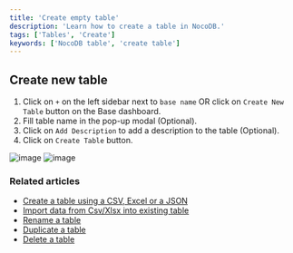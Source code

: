 ```yaml
---
title: 'Create empty table'
description: 'Learn how to create a table in NocoDB.'
tags: ['Tables', 'Create']
keywords: ['NocoDB table', 'create table']
---
```


## Create new table
1. Click on `+` on the left sidebar next to `base name` OR click on `Create New Table` button on the Base dashboard.
2. Fill table name in the pop-up modal (Optional).
3. Click on `Add Description` to add a description to the table (Optional).
4. Click on `Create Table` button.

![image](/img/v2/table/table-create-1.png)
![image](/img/v2/table/table-create-2.png)


### Related articles
- [Create a table using a CSV, Excel or a JSON](/docs/product-docs/tables/create-table-via-import)
- [Import data from Csv/Xlsx into existing table](/docs/product-docs/tables/import-data-into-existing-table)
- [Rename a table](/docs/product-docs/tables/actions-on-table#rename-table)
- [Duplicate a table](/docs/product-docs/tables/actions-on-table#duplicate-table)
- [Delete a table](/docs/product-docs/tables/actions-on-table#delete-table)




